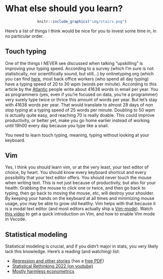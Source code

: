 # What else should you learn?

<div style="text-align:center;">
```r
knitr::include_graphics("img/stairs.png")
```
</div>

Here's a list of things I think would be nice for you to invest some time in, in no particular order.

## Touch typing

One of the things I NEVER see discussed when talking "upskilling" is improving your typing speed.
According to a survey (which I’m sure is not statistically, nor scientifically sound, but still...)
by onlinetyping.org (which you can find
[here](https://onlinetyping.org/blog/average-typing-speed.php#office-workers), most back office
workers (who spend all day typing) have a typing speed of 20 to 30 wpm (words per minute).
According to this article by the
[Atlantic](https://www.theatlantic.com/technology/archive/2013/01/you-probably-write-a-novels-worth-of-email-every-year/266942/)
people write about 41638 words in email per year. You as programmers (yes, even if you're focused
on data, you're a programmer) very surely type twice or thrice this amount of words per year. But
let's stay with 41638 words per year. That would translate to almost 28 days of non stop typing at
a typing speed of 25 words per minute. Doubling to 50 wpm is actually quite easy, and reaching 70
is really doable. This could improve productivity, or better yet, make you go home earlier instead
of working until 19h00 every day because you type like a snail. 

You need to learn touch typing, meaning, typing without looking at your keyboard.

## Vim

Yes, I think you should learn vim, or at the very least, your text editor of choice, by
heart. You should know every keyboard shortcut and every possibility that your text editor offers.
You should never touch the mouse when writing text. This is not just because of productivity, but
also for your health. Grabbing the mouse to click one or twice, and then go back to typing, then go
back to moving the mouse, etc, will destroy your shoulder. By keeping your hands on the keyboard at
all times and minimizing mouse usage, you may be able to grow old healthy. Vim helps with that
because it is a modal text editor (and most editors actually ship a
[Vim-mode](https://marketplace.visualstudio.com/items?itemName=vscodevim.vim)). 
Watch [this video](https://www.youtube.com/watch?v=-txKSRn0qeA) to get a quick introduction on 
Vim, and how to enable Vim mode in Vscode.

## Statistical modeling

Statistical modeling is crucial, and if you didn't major in stats, you very likely lack 
this knowledge. Here's a reading (and watching) list:

- [Regression and other stories](https://avehtari.github.io/ROS-Examples/) (has a [free PDF](https://users.aalto.fi/~ave/ROS.pdf))
- [Statistical Rethinking 2022 (on youtube)](https://www.youtube.com/watch?v=BYUykHScxj8&list=PLDcUM9US4XdMROZ57-OIRtIK0aOynbgZN)
- [Mostly harmless econometrics](https://press.princeton.edu/books/paperback/9780691120355/mostly-harmless-econometrics)
